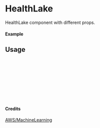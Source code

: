 
<Meta of={HealthLake} title="AWS/MachineLearning/HealthLake" />

# HealthLake

HealthLake component with different props.

#### Example

<Canvas of={HealthLake.Primary} />

## Usage

```ts
import { HealthLake } from "yadl-ui";

const Example = () => {
  return (
      <HealthLake />
  );
};

export default Example;
```

#### Credits
[AWS/MachineLearning](https://aws-icons.com/)
